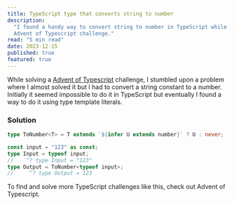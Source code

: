 ```yaml
---
title: TypeScript type that converts string to number
description:
  "I found a handy way to convert string to number in TypeScript while solving a
  Advent of Typescript challenge."
read: "5 min read"
date: 2023-12-15
published: true
featured: true
---
```


While solving a [Advent of Typescript](https://typehero.dev/aot-2023) challenge,
I stumbled upon a problem where I almost solved it but I had to convert a string
constant to a number. Initially it seemed impossible to do it in TypeScript but
eventually I found a way to do it using type template literals.

### Solution

```ts
type ToNumber<T> = T extends `${infer U extends number}` ? U : never;

const input = "123" as const;
type Input = typeof input;
//    ^? type Input = "123"
type Output = ToNumber<typeof input>;
//     ^? type Output = 123
```

To find and solve more TypeScript challenges like this, check out Advent of
Typescript.
